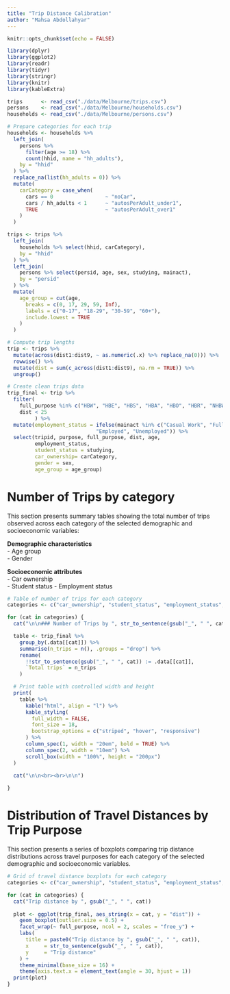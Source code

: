 ```yaml
---
title: "Trip Distance Calibration"
author: "Mahsa Abdollahyar"
---
```


```r
knitr::opts_chunk$set(echo = FALSE)

library(dplyr)
library(ggplot2)
library(readr)
library(tidyr)
library(stringr)
library(knitr)
library(kableExtra)

trips      <- read_csv("./data/Melbourne/trips.csv")
persons    <- read_csv("./data/Melbourne/households.csv")
households <- read_csv("./data/Melbourne/persons.csv")

```

```r

# Prepare categories for each trip
households <- households %>%
  left_join(
    persons %>%
      filter(age >= 18) %>%
      count(hhid, name = "hh_adults"),
    by = "hhid"
  ) %>%
  replace_na(list(hh_adults = 0)) %>%
  mutate(
    carCategory = case_when(
      cars == 0                 ~ "noCar",
      cars / hh_adults < 1      ~ "autosPerAdult_under1",
      TRUE                      ~ "autosPerAdult_over1"
    )
  )

trips <- trips %>%
  left_join(
    households %>% select(hhid, carCategory),
    by = "hhid"
  ) %>% 
  left_join(
    persons %>% select(persid, age, sex, studying, mainact),
    by = "persid"
  ) %>%
  mutate(
    age_group = cut(age,
      breaks = c(0, 17, 29, 59, Inf),
      labels = c("0-17", "18-29", "30-59", "60+"),
      include.lowest = TRUE
    )
  )

# Compute trip lengths
trip <- trips %>%
  mutate(across(dist1:dist9, ~ as.numeric(.x) %>% replace_na(0))) %>%
  rowwise() %>%
  mutate(dist = sum(c_across(dist1:dist9), na.rm = TRUE)) %>%
  ungroup()

# Create clean trips data
trip_final <- trip %>%  
  filter(
    full_purpose %in% c("HBW", "HBE", "HBS", "HBA", "HBO", "HBR", "NHBW", "NHBO"), 
    dist < 25
         ) %>% 
  mutate(employment_status = ifelse(mainact %in% c("Casual Work", "Full-time Work", "Part-time Work"),
                             "Employed", "Unemployed")) %>% 
  select(tripid, purpose, full_purpose, dist, age,
         employment_status,
         student_status = studying,
         car_ownership= carCategory,  
         gender = sex, 
         age_group = age_group)

``` 

# Number of Trips by category

This section presents summary tables showing the total number of trips observed across each category of the selected demographic and socioeconomic variables:

 **Demographic characteristics**   
 - Age group  
 - Gender

**Socioeconomic attributes**  
- Car ownership  
- Student status
- Employment status

```r

# Table of number of trips for each category
categories <- c("car_ownership", "student_status", "employment_status", "age_group", "gender")

for (cat in categories) {
  cat("\n\n### Number of Trips by ", str_to_sentence(gsub("_", " ", cat)), "\n\n")

  table <- trip_final %>%
    group_by(.data[[cat]]) %>%
    summarise(n_trips = n(), .groups = "drop") %>% 
    rename(
      !!str_to_sentence(gsub("_", " ", cat)) := .data[[cat]],
      `Total trips` = n_trips
    )

  # Print table with controlled width and height
  print(
    table %>%
      kable("html", align = "l") %>%
      kable_styling(
        full_width = FALSE,
        font_size = 18,
        bootstrap_options = c("striped", "hover", "responsive")
      ) %>%
      column_spec(1, width = "20em", bold = TRUE) %>%
      column_spec(2, width = "10em") %>%
      scroll_box(width = "100%", height = "200px")
  )
  
  cat("\n\n<br><br>\n\n")

}

```

# Distribution of Travel Distances by Trip Purpose

This section presents a series of boxplots comparing trip distance distributions across travel purposes for each category of the selected demographic and socioeconomic variables.

```r

# Grid of travel distance boxplots for each category
categories <- c("car_ownership", "student_status", "employment_status", "age_group", "gender")

for (cat in categories) {
  cat("Trip distance by ", gsub("_", " ", cat))
  
  plot <- ggplot(trip_final, aes_string(x = cat, y = "dist")) +
    geom_boxplot(outlier.size = 0.5) +
    facet_wrap(~ full_purpose, ncol = 2, scales = "free_y") +
    labs(
      title = paste0("Trip distance by ", gsub("_", " ", cat)),
      x     = str_to_sentence(gsub("_", " ", cat)),
      y     = "Trip distance"
    ) +
    theme_minimal(base_size = 16) +
    theme(axis.text.x = element_text(angle = 30, hjust = 1))
  print(plot)
}

```
